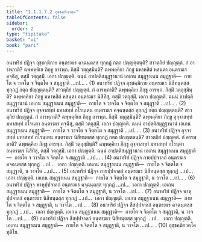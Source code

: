 ```yaml
---
title: "1.1.1.7.2 อุชฺชคฺฆิกวคฺค"
tableOfContents: false
sidebar:
  order: 2
type: "tipitaka"
basket: "vi"
book: "pari"
---
```



<DynamicBreadcrumb />

<Division number="151" book="pari">

<Paragraph number="250" book="pari">
อนาทริยํ ปฏิจฺจ อุชฺชคฺฆิกาย อนฺตรฆเร คจฺฉนฺตสฺส ทุกฺกฏํ กตฺถ ปญฺญตฺตนฺติ? สาวตฺถิยํ ปญฺญตฺตํ. กํ อารพฺภาติ? ฉพฺพคฺคิเย ภิกฺขู อารพฺภ. กิสฺมิํ วตฺถุสฺมินฺติ? ฉพฺพคฺคิยา ภิกฺขู มหาหสิตํ หสนฺตา อนฺตรฆเร คจฺฉิํสุ, ตสฺมิํ วตฺถุสฺมิํ. เอกา ปญฺญตฺติ. ฉนฺนํ อาปตฺติสมุฏฺฐานานํ เอเกน สมุฏฺฐาเนน สมุฏฺฐาติ—  กายโต จ วาจโต จ จิตฺตโต จ สมุฏฺฐาติ …เป… . (1)
</Paragraph>

<Paragraph number="251" book="pari">
อนาทริยํ ปฏิจฺจ อุชฺชคฺฆิกาย อนฺตรฆเร นิสีทนฺตสฺส ทุกฺกฏํ กตฺถ ปญฺญตฺตนฺติ? สาวตฺถิยํ ปญฺญตฺตํ. กํ อารพฺภาติ? ฉพฺพคฺคิเย ภิกฺขู อารพฺภ. กิสฺมิํ วตฺถุสฺมินฺติ? ฉพฺพคฺคิยา ภิกฺขู มหาหสิตํ หสนฺตา อนฺตรฆเร นิสีทิํสุ, ตสฺมิํ วตฺถุสฺมิํ. เอกา ปญฺญตฺติ. ฉนฺนํ อาปตฺติสมุฏฺฐานานํ เอเกน สมุฏฺฐาเนน สมุฏฺฐาติ—  กายโต จ วาจโต จ จิตฺตโต จ สมุฏฺฐาติ …เป… . (2)
</Paragraph>

<Paragraph number="252" book="pari">
อนาทริยํ ปฏิจฺจ อุจฺจาสทฺทํ มหาสทฺทํ กโรนฺเตน อนฺตรฆเร คจฺฉนฺตสฺส ทุกฺกฏํ กตฺถ ปญฺญตฺตนฺติ? สาวตฺถิยํ ปญฺญตฺตํ. กํ อารพฺภาติ? ฉพฺพคฺคิเย ภิกฺขู อารพฺภ. กิสฺมิํ วตฺถุสฺมินฺติ? ฉพฺพคฺคิยา ภิกฺขู อุจฺจาสทฺทํ มหาสทฺทํ กโรนฺตา อนฺตรฆเร คจฺฉิํสุ, ตสฺมิํ วตฺถุสฺมิํ. เอกา ปญฺญตฺติ. ฉนฺนํ อาปตฺติสมุฏฺฐานานํ เอเกน สมุฏฺฐาเนน สมุฏฺฐาติ—  กายโต จ วาจโต จ จิตฺตโต จ สมุฏฺฐาติ …เป… . (3)
</Paragraph>

<Paragraph number="253" book="pari">
อนาทริยํ ปฏิจฺจ อุจฺจาสทฺทํ มหาสทฺทํ กโรนฺเตน อนฺตรฆเร นิสีทนฺตสฺส ทุกฺกฏํ กตฺถ ปญฺญตฺตนฺติ? สาวตฺถิยํ ปญฺญตฺตํ. กํ อารพฺภาติ? ฉพฺพคฺคิเย ภิกฺขู อารพฺภ. กิสฺมิํ วตฺถุสฺมินฺติ? ฉพฺพคฺคิยา ภิกฺขู อุจฺจาสทฺทํ มหาสทฺทํ กโรนฺตา อนฺตรฆเร นิสีทิํสุ, ตสฺมิํ วตฺถุสฺมิํ. เอกา ปญฺญตฺติ. ฉนฺนํ อาปตฺติสมุฏฺฐานานํ เอเกน สมุฏฺฐาเนน สมุฏฺฐาติ—  กายโต จ วาจโต จ จิตฺตโต จ สมุฏฺฐาติ …เป… . (4)
</Paragraph>

<Paragraph number="254" book="pari">
อนาทริยํ ปฏิจฺจ กายปฺปจาลกํ อนฺตรฆเร คจฺฉนฺตสฺส ทุกฺกฏํ …เป…  เอกา ปญฺญตฺติ. เอเกน สมุฏฺฐาเนน สมุฏฺฐาติ—  กายโต จ จิตฺตโต จ สมุฏฺฐาติ, น วาจโต …เป… . (5)
</Paragraph>

<Paragraph number="255" book="pari">
อนาทริยํ ปฏิจฺจ กายปฺปจาลกํ อนฺตรฆเร นิสีทนฺตสฺส ทุกฺกฏํ …เป…  เอกา ปญฺญตฺติ. เอเกน สมุฏฺฐาเนน สมุฏฺฐาติ—  กายโต จ จิตฺตโต จ สมุฏฺฐาติ, น วาจโต …เป… . (6)
</Paragraph>

<Paragraph number="256" book="pari">
อนาทริยํ ปฏิจฺจ พาหุปฺปจาลกํ อนฺตรฆเร คจฺฉนฺตสฺส ทุกฺกฏํ …เป…  เอกา ปญฺญตฺติ. เอเกน สมุฏฺฐาเนน สมุฏฺฐาติ—  กายโต จ จิตฺตโต จ สมุฏฺฐาติ, น วาจโต …เป… . (7)
</Paragraph>

<Paragraph number="257" book="pari">
อนาทริยํ ปฏิจฺจ พาหุปฺปจาลกํ อนฺตรฆเร นิสีทนฺตสฺส ทุกฺกฏํ …เป…  เอกา ปญฺญตฺติ. เอเกน สมุฏฺฐาเนน สมุฏฺฐาติ—  กายโต จ จิตฺตโต จ สมุฏฺฐาติ, น วาจโต …เป… . (8)
</Paragraph>

<Paragraph number="258" book="pari">
อนาทริยํ ปฏิจฺจ สีสปฺปจาลกํ อนฺตรฆเร คจฺฉนฺตสฺส ทุกฺกฏํ …เป…  เอกา ปญฺญตฺติ. เอเกน สมุฏฺฐาเนน สมุฏฺฐาติ—  กายโต จ จิตฺตโต จ สมุฏฺฐาติ, น วาจโต …เป… . (9)
</Paragraph>

<Paragraph number="259" book="pari">
อนาทริยํ ปฏิจฺจ สีสปฺปจาลกํ อนฺตรฆเร นิสีทนฺตสฺส ทุกฺกฏํ …เป…  เอกา ปญฺญตฺติ. เอเกน สมุฏฺฐาเนน สมุฏฺฐาติ—  กายโต จ จิตฺตโต จ สมุฏฺฐาติ, น วาจโต …เป… . (10)

</Paragraph>
</Division>

<Paragraph number="260" type="center" book="pari">
อุชฺชคฺฆิกวคฺโค ทุติโย.
</Paragraph>